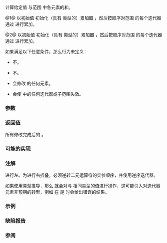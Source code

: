{{cpp/title|accumulate}}
{{cpp/algorithm/numeric/navbar}}
{{dcl begin}}
{{dcl header|numeric}}
{{dcla|num=1|constexpr=c++20|
template&lt; class InputIt, class T &gt;
T accumulate( InputIt first, InputIt last, T init );
}}
{{dcla|num=2|constexpr=c++20|
template&lt; class InputIt, class T, class BinaryOp &gt;
T accumulate( InputIt first, InputIt last, T init, BinaryOp op );
}}
{{dcl end}}

计算给定值 {{c|init}} 与范围 {{range|first|last}} 中各元素的和。

@1@ 以初始值 {{c|init}} 初始化（具有 {{tt|T}} 类型的）累加器 {{c|acc}}，然后按顺序对范围 {{range|first|last}} 的每个迭代器 {{c|i}} 通过 {{rev inl|until=c++20|{{c|1=acc = acc + *i}}}}{{rev inl|since=c++20|{{c|1=acc = std::move(acc) + *i}}}} 进行累加。

@2@ 以初始值 {{c|init}} 初始化（具有 {{tt|T}} 类型的）累加器 {{c|acc}}，然后按顺序对范围 {{range|first|last}} 的每个迭代器 {{c|i}} 通过 {{rev inl|until=c++20|{{c|1=acc = op(acc, *i)}}}}{{rev inl|since=c++20|{{c|1=acc = op(std::move(acc), *i)}}}} 进行累加。

如果满足以下任意条件，那么行为未定义：
* {{tt|T}} 不{{named req|CopyConstructible}}。
* {{tt|T}} 不{{named req|CopyAssignable}}。
* {{c|op}} 会修改 {{range|first|last}} 的任何元素。
* {{c|op}} 会使 {{closed range|first|last}} 中的任何迭代器或子范围失效。

===参数===
{{par begin}}
{{par range|3=要累加的}}
{{par|init|累加的初值}}
{{par op2|op|t1=T|p2=InputIt|rt=T}}
{{par hreq}}
{{par req named|InputIt|InputIterator}}
{{par end}}

===返回值===
所有修改完成后的 {{c|acc}}。

===可能的实现===
{{eq impl
|title1=accumulate (1)|ver1=1|1=
template&lt;class InputIt, class T&gt;
constexpr // C++20 起
T accumulate(InputIt first, InputIt last, T init)
{
    for (; first != last; ++first)
        init = std::move(init) + *first; // C++20 起有 std::move
    
    return init;
}
|title2=accumulate (2)|ver2=2|2=
template&lt;class InputIt, class T, class BinaryOperation&gt;
constexpr // C++20 起
T accumulate(InputIt first, InputIt last, T init, BinaryOperation op)
{
    for (; first != last; ++first)
        init = op(std::move(init), *first); // C++20 起有 std::move
    
    return init;
}
}}

===注解===
{{tt|std::accumulate}} 进行左{{enwiki|Fold (higher-order function)|折叠}}。为进行右折叠，必须逆转二元运算符的实参顺序，并使用逆序迭代器。

如果使用类型推导，那么 {{c|op}} 就会对与 {{c|init}} 相同类型的值进行操作，这可能引入对迭代器元素非预期的转型，例如 {{c|std::accumulate(v.begin(), v.end(), 0)}} 在 {{c|v}} 是 {{c/core|std::vector&lt;double&gt;}} 时会给出错误的结果。

===示例===
{{example
|
|code=
#include &lt;functional&gt;
#include &lt;iostream&gt;
#include &lt;numeric&gt;
#include &lt;string&gt;
#include &lt;vector&gt;
 
int main()
{
    std::vector&lt;int&gt; v{1, 2, 3, 4, 5, 6, 7, 8, 9, 10};
    
    int sum = std::accumulate(v.begin(), v.end(), 0);
    int product = std::accumulate(v.begin(), v.end(), 1, std::multiplies&lt;int&gt;());
    
    auto dash_fold = [](std::string a, int b)
    {
        return std::move(a) + '-' + std::to_string(b);
    };
    
    std::string s = std::accumulate(std::next(v.begin()), v.end(),
                                    std::to_string(v[0]), // 用首元素开始
                                    dash_fold);
    
    // 使用逆向迭代器右折叠
    std::string rs = std::accumulate(std::next(v.rbegin()), v.rend(),
                                     std::to_string(v.back()), // 用末元素开始
                                     dash_fold);
    
    std::cout &lt;&lt; "和：" &lt;&lt; sum &lt;&lt; '\n'
              &lt;&lt; "积：" &lt;&lt; product &lt;&lt; '\n'
              &lt;&lt; "以短横线分隔的字符串：" &lt;&lt; s &lt;&lt; '\n'
              &lt;&lt; "以短横线分隔的字符串（右折叠）：" &lt;&lt; rs &lt;&lt; '\n';
}
|output=
和：55
积：3628800
以短横线分隔的字符串：1-2-3-4-5-6-7-8-9-10
以短横线分隔的字符串（右折叠）：10-9-8-7-6-5-4-3-2-1
}}

===缺陷报告===
{{dr list begin}}
{{dr list item|wg=lwg|dr=242|std=C++98|before={{c|op}} 不能有任何副作用|after=它不能修改涉及到的范围}}
{{dr list end}}

===参阅===
{{dsc begin}}
{{dsc inc|cpp/algorithm/dsc adjacent_difference}}
{{dsc inc|cpp/algorithm/dsc inner_product}}
{{dsc inc|cpp/algorithm/dsc partial_sum}}
{{dsc inc|cpp/algorithm/dsc reduce}}
{{dsc inc|cpp/algorithm/ranges/dsc fold_left}}
{{dsc end}}

{{langlinks|de|en|es|fr|it|ja|pt|ru}}